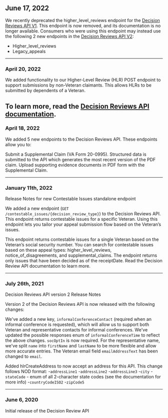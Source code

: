 ## June 17, 2022

We recently deprecated the higher_level_reviews endpoint for the [Decision Reviews API V1](https://developer.va.gov/explore/appeals/docs/decision_reviews?version=1.0.0). This endpoint is now removed, and its documentation is no longer available.
Consumers who were using this endpoint may instead use the following 2 new endpoints in the [Decision Reviews API V2](https://developer.va.gov/explore/appeals/docs/decision_reviews?version=current):
 - Higher_level_reviews
 - Legacy_appeals
 ---

### April 20, 2022
We added functionality to our Higher-Level Review (HLR) POST endpoint to support submissions by non-Veteran claimants. This allows HLRs to be submitted by dependents of a Veteran.

To learn more, read the [Decision Reviews API documentation](https://developer.va.gov/explore/appeals/docs/decision_reviews?version=current). 
---

### April 18, 2022 
We added 5 new endpoints to the Decision Reviews API. These endpoints allow you to: 

Submit a Supplemental Claim (VA Form 20-0995). Structured data is submitted to the API which generates the most recent version of the PDF claim. 
Upload supporting evidence documents in PDF form with the Supplemental Claim. 

---

### January 11th, 2022
Release Notes for new Contestable Issues standalone endpoint

We added a new endpoint (`GET /contestable_issues/{decision_review_type}`) to the Decision Reviews API. This endpoint returns contestable issues for a specific Veteran. Using this endpoint lets you tailor your appeal submission flow based on the Veteran’s issues. 

This endpoint returns contestable issues for a single Veteran based on the Veteran’s social security number.
You can search for contestable issues based on these appeal types: higher_level_reviews, notice_of_disagreements, and supplemental_claims. 
The endpoint returns only issues that have been decided as of the receiptDate. 
Read the Decision Review API documentation to learn more.

---

### July 26th, 2021
Decision Reviews API version 2 Release Notes

Version 2 of the Decision Reviews API is now released with the following changes:

We've added a new key, `informalConferenceContact` (required when an informal conference is requested), which will allow us to support both Veteran and representative contacts for informal conferences.
We've updated the possible responses enum of `informalConferenceTime` to reflect the above  changes.
`socOptIn` is now required.
For the representative name, we've split `name` into `firstName` and `lastName` to be more flexible and allow more accurate entries.
The Veteran email field `emailAddressText` has been changed to `email`.

Added hlrCreateAddress to now accept an address for this API. This change follows NOD format:
-`addressLine1`
-`addressLine2`
-`addressLine3`
-`city`
-`stateCode` - enum of all 2-character state codes (see the documentation for more info)
-`countryCodeISO2`
-`zipCode5`

---

### June 6, 2020
Initial release of the Decision Review API


